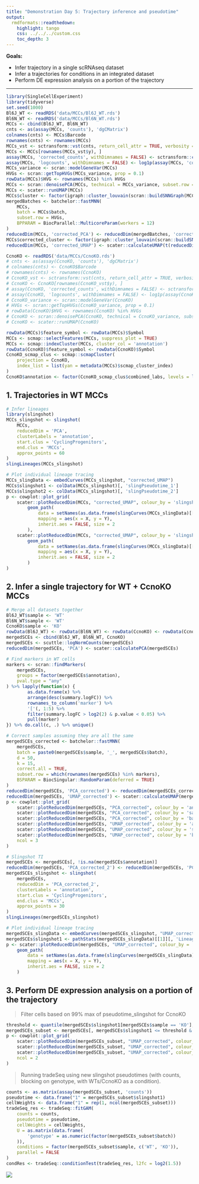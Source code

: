 ```yaml
---
title: "Demonstration Day 5: Trajectory inference and pseudotime"
output:
  rmdformats::readthedown:
    highlight: tango
    css: ../../../custom.css
    toc_depth: 3
---
```


**Goals:**

- Infer trajectory in a single scRNAseq dataset
- Infer a trajectories for conditions in an integrated dataset
- Perform DE expression analysis on a portion of the trajectory

--- 

```r
library(SingleCellExperiment)
library(tidyverse)
set.seed(1000)
Bl6J_WT <- readRDS('data/MCCs/Bl6J_WT.rds')
Bl6N_WT <- readRDS('data/MCCs/Bl6N_WT.rds')
MCCs <- cbind(Bl6J_WT, Bl6N_WT)
cnts <- as(assay(MCCs, 'counts'), 'dgCMatrix')
colnames(cnts) <- MCCs$Barcode
rownames(cnts) <- rownames(MCCs)
MCCs_vst <- sctransform::vst(cnts, return_cell_attr = TRUE, verbosity = 0)
MCCs <- MCCs[rownames(MCCs_vst$y), ]
assay(MCCs, 'corrected_counts', withDimnames = FALSE) <- sctransform::correct(MCCs_vst, verbosity = 0)
assay(MCCs, 'logcounts', withDimnames = FALSE) <- log1p(assay(MCCs, 'corrected_counts'))
MCCs_variance <- scran::modelGeneVar(MCCs)
HVGs <- scran::getTopHVGs(MCCs_variance, prop = 0.1)
rowData(MCCs)$HVG <- rownames(MCCs) %in% HVGs
MCCs <- scran::denoisePCA(MCCs, technical = MCCs_variance, subset.row = HVGs, min.rank = 15)
MCCs <- scater::runUMAP(MCCs)
MCCs$cluster <- factor(igraph::cluster_louvain(scran::buildSNNGraph(MCCs, use.dimred = 'PCA'))$membership)
mergedBatches <- batchelor::fastMNN(
    MCCs, 
    batch = MCCs$batch, 
    subset.row = HVGs, 
    BPPARAM = BiocParallel::MulticoreParam(workers = 12)
)
reducedDim(MCCs, 'corrected_PCA') <- reducedDim(mergedBatches, 'corrected')
MCCs$corrected_cluster <- factor(igraph::cluster_louvain(scran::buildSNNGraph(MCCs, use.dimred = 'corrected_PCA'))$membership)
reducedDim(MCCs, 'corrected_UMAP') <- scater::calculateUMAP(t(reducedDim(MCCs, 'corrected_PCA')))

CcnoKO <- readRDS('data/MCCs/CcnoKO.rds')
# cnts <- as(assay(CcnoKO, 'counts'), 'dgCMatrix')
# colnames(cnts) <- CcnoKO$Barcode
# rownames(cnts) <- rownames(CcnoKO)
# CcnoKO_vst <- sctransform::vst(cnts, return_cell_attr = TRUE, verbosity = 0)
# CcnoKO <- CcnoKO[rownames(CcnoKO_vst$y), ]
# assay(CcnoKO, 'corrected_counts', withDimnames = FALSE) <- sctransform::correct(CcnoKO_vst, verbosity = 0)
# assay(CcnoKO, 'logcounts', withDimnames = FALSE) <- log1p(assay(CcnoKO, 'corrected_counts'))
# CcnoKO_variance <- scran::modelGeneVar(CcnoKO)
# HVGs <- scran::getTopHVGs(CcnoKO_variance, prop = 0.1)
# rowData(CcnoKO)$HVG <- rownames(CcnoKO) %in% HVGs
# CcnoKO <- scran::denoisePCA(CcnoKO, technical = CcnoKO_variance, subset.row = HVGs, min.rank = 50)
# CcnoKO <- scater::runUMAP(CcnoKO)

rowData(MCCs)$feature_symbol <- rowData(MCCs)$Symbol
MCCs <- scmap::selectFeatures(MCCs, suppress_plot = TRUE)
MCCs <- scmap::indexCluster(MCCs, cluster_col = 'annotation')
rowData(CcnoKO)$feature_symbol <- rowData(CcnoKO)$Symbol
CcnoKO_scmap_clus <- scmap::scmapCluster(
    projection = CcnoKO, 
    index_list = list(yan = metadata(MCCs)$scmap_cluster_index)
)
CcnoKO$annotation <- factor(CcnoKO_scmap_clus$combined_labs, levels = levels(MCCs$annotation))
```

## 1. Trajectories in WT MCCs

```r
# Infer lineages 
library(slingshot)
MCCs_slingshot <- slingshot(
    MCCs,
    reducedDim = 'PCA', 
    clusterLabels = 'annotation', 
    start.clus = 'CyclingProgenitors', 
    end.clus = 'MCCs', 
    approx_points = 60
)
slingLineages(MCCs_slingshot)

# Plot individual lineage tracing
MCCs_slingData <- embedCurves(MCCs_slingshot, "corrected_UMAP")
MCCs$slingshot1 <- colData(MCCs_slingshot)[, 'slingPseudotime_1']
MCCs$slingshot2 <- colData(MCCs_slingshot)[, 'slingPseudotime_2']
p <- cowplot::plot_grid(
    scater::plotReducedDim(MCCs, "corrected_UMAP", colour_by = 'slingshot1', text_by = 'annotation') +
        geom_path(
            data = setNames(as.data.frame(slingCurves(MCCs_slingData)[[1]]$s[slingCurves(MCCs_slingData)[[1]]$ord,]), c('X', 'Y')),
            mapping = aes(x = X, y = Y), 
            inherit.aes = FALSE, size = 2
        ), 
    scater::plotReducedDim(MCCs, "corrected_UMAP", colour_by = 'slingshot2', text_by = 'annotation') +
        geom_path(
            data = setNames(as.data.frame(slingCurves(MCCs_slingData)[[2]]$s[slingCurves(MCCs_slingData)[[2]]$ord,]), c('X', 'Y')),
            mapping = aes(x = X, y = Y), 
            inherit.aes = FALSE, size = 2
        )
)
```

## 2. Infer a single trajectory for WT + CcnoKO MCCs

```r
# Merge all datasets together 
Bl6J_WT$sample <- 'WT'
Bl6N_WT$sample <- 'WT'
CcnoKO$sample <- 'KO'
rowData(Bl6J_WT) <- rowData(Bl6N_WT) <- rowData(CcnoKO) <- rowData(CcnoKO)[, c(1:7)]
mergedSCEs <- cbind(Bl6J_WT, Bl6N_WT, CcnoKO)
mergedSCEs <- scuttle::logNormCounts(mergedSCEs)
reducedDim(mergedSCEs, 'PCA') <- scater::calculatePCA(mergedSCEs)

# Find markers in WT cells
markers <- scran::findMarkers(
    mergedSCEs, 
    groups = factor(mergedSCEs$annotation), 
    pval.type = "any"
) %>% lapply(function(x) {
        as.data.frame(x) %>% 
        arrange(desc(summary.logFC)) %>%
        rownames_to_column('marker') %>% 
        '['(, 1:5) %>% 
        filter(summary.logFC > log2(2) & p.value < 0.05) %>%
        pull(marker)
}) %>% do.call(c, .) %>% unique()

# Correct samples assuming they are all the same
mergedSCEs_corrected <- batchelor::fastMNN(
    mergedSCEs, 
    batch = paste0(mergedSCEs$sample, '_', mergedSCEs$batch),
    d = 50,
    k = 15, 
    correct.all = TRUE,
    subset.row = which(rownames(mergedSCEs) %in% markers),
    BSPARAM = BiocSingular::RandomParam(deferred = TRUE)
)
reducedDim(mergedSCEs, 'PCA_corrected') <- reducedDim(mergedSCEs_corrected, 'corrected')
reducedDim(mergedSCEs, 'UMAP_corrected') <- scater::calculateUMAP(mergedSCEs, dimred = "PCA_corrected")
p <- cowplot::plot_grid(
    scater::plotReducedDim(mergedSCEs, "PCA_corrected", colour_by = 'annotation', text_by = 'annotation') + ggtitle('bound WTs + CcnoKO, corrected PCA, clusters'),
    scater::plotReducedDim(mergedSCEs, "PCA_corrected", colour_by = 'sample', text_by = 'sample') + ggtitle('bound WTs + CcnoKO, corrected PCA, samples'),
    scater::plotReducedDim(mergedSCEs, "PCA_corrected", colour_by = 'batch', text_by = 'batch') + ggtitle('bound WTs + CcnoKO, corrected PCA, genotypes'),
    scater::plotReducedDim(mergedSCEs, "UMAP_corrected", colour_by = 'annotation', text_by = 'annotation') + ggtitle('bound WTs + CcnoKO, corrected UMAP, clusters'),
    scater::plotReducedDim(mergedSCEs, "UMAP_corrected", colour_by = 'sample', text_by = 'sample') + ggtitle('bound WTs + CcnoKO, corrected UMAP, samples'),
    scater::plotReducedDim(mergedSCEs, "UMAP_corrected", colour_by = 'batch', text_by = 'batch') + ggtitle('bound WTs + CcnoKO, corrected UMAP, genotypes'),
    ncol = 3
)

# Slingshot TI
mergedSCEs <- mergedSCEs[, !is.na(mergedSCEs$annotation)]
reducedDim(mergedSCEs, 'PCA_corrected_2') <- reducedDim(mergedSCEs, 'PCA_corrected')[, 1:48]
mergedSCEs_slingshot <- slingshot(
    mergedSCEs, 
    reducedDim = 'PCA_corrected_2',
    clusterLabels = 'annotation', 
    start.clus = 'CyclingProgenitors', 
    end.clus = 'MCCs', 
    approx_points = 30
)
slingLineages(mergedSCEs_slingshot)

# Plot individual lineage tracing
mergedSCEs_slingData <- embedCurves(mergedSCEs_slingshot, "UMAP_corrected")
mergedSCEs$slingshot1 <- pathStats(mergedSCEs_slingData)[[1]][, 'Lineage1']
p <- scater::plotReducedDim(mergedSCEs, "UMAP_corrected", colour_by = 'slingshot1', text_by = 'annotation') +
    geom_path(
        data = setNames(as.data.frame(slingCurves(mergedSCEs_slingData)[[1]]$s[slingCurves(mergedSCEs_slingData)[[1]]$ord,]), c('X', 'Y')),
        mapping = aes(x = X, y = Y), 
        inherit.aes = FALSE, size = 2
    )
```

## 3. Perform DE expression analysis on a portion of the trajectory

> Filter cells based on 99% max of pseudotime_slingshot for CcnoKO

```r
threshold <- quantile(mergedSCEs$slingshot1[mergedSCEs$sample == 'KO'], 0.99, na.rm = TRUE)
mergedSCEs_subset <- mergedSCEs[, mergedSCEs$slingshot1 <= threshold & !is.na(mergedSCEs$slingshot1)]
p <- cowplot::plot_grid(
    scater::plotReducedDim(mergedSCEs_subset, "UMAP_corrected", colour_by = 'sample', text_by = 'sample') + ggtitle('bound WTs + CcnoKO, UMAP'),
    scater::plotReducedDim(mergedSCEs_subset, "UMAP_corrected", colour_by = 'batch', text_by = 'batch') + ggtitle('bound WTs + CcnoKO, UMAP'),
    scater::plotReducedDim(mergedSCEs_subset, "UMAP_corrected", colour_by = 'annotation', text_by = 'annotation') + ggtitle('bound WTs + CcnoKO, UMAP'), 
    ncol = 2
)
```

> Running tradeSeq using new slingshot pseudotimes (with counts, blocking on genotype, with WTs/CcnoKO as a condition).

```r
counts <- as.matrix(assay(mergedSCEs_subset, 'counts'))
pseudotime <- data.frame("1" = mergedSCEs_subset$slingshot1)
cellWeights <- data.frame("1" = rep(1, ncol(mergedSCEs_subset)))
tradeSeq_res <- tradeSeq::fitGAM(
    counts = counts, 
    pseudotime = pseudotime,  
    cellWeights = cellWeights, 
    U = as.matrix(data.frame(
        'genotype' = as.numeric(factor(mergedSCEs_subset$batch))
    )), 
    conditions = factor(mergedSCEs_subset$sample, c('WT', 'KO')), 
    parallel = FALSE
)
condRes <- tradeSeq::conditionTest(tradeSeq_res, l2fc = log2(1.5))
```

![](.img/2021-09-24-13-10-20.png)
